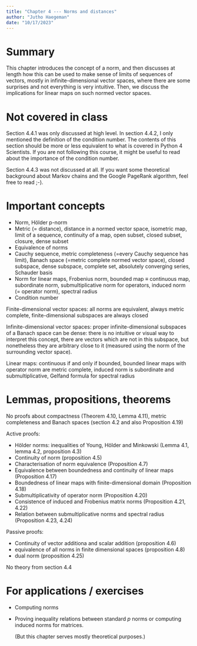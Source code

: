 ```yaml
---
title: "Chapter 4 --- Norms and distances"
author: "Jutho Haegeman"
date: "10/17/2023"
---
```


# Summary

This chapter introduces the concept of a norm, and then discusses at length how this can be used to make sense of limits of sequences of vectors, mostly in infinite-dimensional vector spaces, where there are some surprises and not everything is very intuitive. Then, we discuss the implications for linear maps on such normed vector spaces.

# Not covered in class

Section 4.4.1 was only discussed at high level. In section 4.4.2, I only mentioned the definition of the condition number. The contents of this section should be more or less equivalent to what is covered in Python 4 Scientists. If you are not following this course, it might be useful to read about the importance of the condition number.

Section 4.4.3 was not discussed at all. If you want some theoretical background about Markov chains and the Google PageRank algorithm, feel free to read ;-).

# Important concepts

* Norm, Hölder p-norm
* Metric ($=$ distance), distance in a normed vector space, isometric map, limit of a sequence, continuity of a map, open subset, closed subset, closure, dense subset
* Equivalence of norms
* Cauchy sequence, metric completeness (=every Cauchy sequence has limit), Banach space (=metric complete normed vector space), closed subspace, dense subspace, complete set, absolutely converging series, Schauder basis
* Norm for linear maps, Frobenius norm, bounded map $\equiv$ continuous map, subordinate norm, submultiplicative norm for operators, induced norm ($=$ operator norm), spectral radius
* Condition number

Finite-dimensional vector spaces: all norms are equivalent, always metric complete, finite-dimensional subspaces are always closed

Infinite-dimensional vector spaces: proper infinite-dimensional subspaces of a Banach space can be dense: there is no intuitive or visual way to interpret this concept, there are vectors which are not in this subspace, but nonetheless they are arbitrary close to it (measured using the norm of the surrounding vector space). 

Linear maps: continuous if and only if bounded, bounded linear maps with operator norm are metric complete, induced norm is subordinate and submultiplicative, Gelfand formula for spectral radius


# Lemmas, propositions, theorems

No proofs about compactness (Theorem 4.10, Lemma 4.11), metric completeness and Banach spaces (section 4.2 and also Proposition 4.19)

Active proofs:

- Hölder norms: inequalities of Young, Hölder and Minkowski (Lemma 4.1, lemma 4.2, proposition 4.3)
- Continuity of norm (proposition 4.5)
- Characterisation of norm equivalence (Proposition 4.7)
- Equivalence between boundedness and continuity of linear maps (Proposition 4.17)
- Boundedness of linear maps with finite-dimensional domain (Proposition 4.18)
- Submultiplicativity of operator norm (Proposition 4.20)
- Consistence of induced and Frobenius matrix norms (Proposition 4.21, 4.22)
- Relation between submultiplicative norms and spectral radius (Proposition 4.23, 4.24)

Passive proofs:

- Continuity of vector additiona and scalar addition (proposition 4.6)
- equivalence of all norms in finite dimensional spaces (proposition 4.8)
- dual norm (proposition 4.25)

No theory from section 4.4

# For applications / exercises

* Computing norms
* Proving inequality relations between standard $p$ norms or computing induced norms for matrices.

  (But this chapter serves mostly theoretical purposes.)
